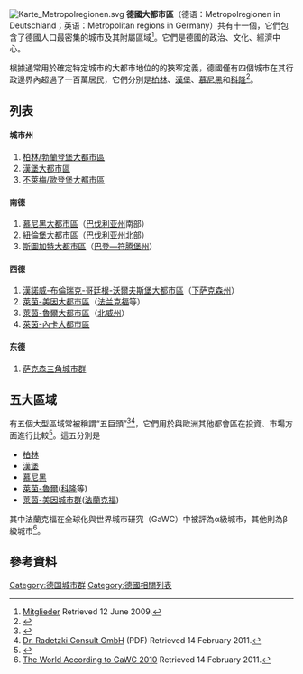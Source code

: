 [[Image:Karte_Metropolregionen.svg|thumb]]
'''德國大都市區'''（德语：Metropolregionen in Deutschland；英语：Metropolitan regions in Germany）共有十一個，它們包含了德國人口最密集的城市及其附屬區域<ref>[http://www.deutsche-metropolregionen.org/mitglieder.html Mitglieder] {{Wayback|url=http://www.deutsche-metropolregionen.org/mitglieder.html |date=20160304201339 }} Retrieved 12 June 2009.</ref>。它們是德國的政治、文化、經濟中心。

根據通常用於確定特定城市的大都市地位的的狹窄定義，德國僅有四個城市在其行政邊界內超過了一百萬居民，它們分別是[[柏林|柏林]]、[[汉堡|漢堡]]、[[慕尼黑|慕尼黑]]和[[科隆|科隆]]<ref>{{Cite web|title=The European Metropolises and Their Regions: From Economic Landscapes to Metropolitan Networks|url=https://www.researchgate.net/publication/236233305|website=2020|access-date=June 19, 2020}}</ref>。

== 列表 ==
====城市州====
# [[柏林/勃蘭登堡大都市區|柏林/勃蘭登堡大都市區]]
# [[漢堡大都市區|漢堡大都市區]]
# [[不萊梅/歐登堡大都市區|不萊梅/歐登堡大都市區]]
====南德====
# [[慕尼黑大都市區|慕尼黑大都市區]]（[[巴伐利亚|巴伐利亚州]]南部）
# [[紐倫堡大都市區|紐倫堡大都市區]]（[[巴伐利亚|巴伐利亚州]]北部）
# [[斯圖加特大都市區|斯圖加特大都市區]]（[[巴登-符腾堡|巴登—符腾堡州]]）
====西德====
# [[漢諾威-布倫瑞克-哥廷根-沃爾夫斯堡大都市區|漢諾威-布倫瑞克-哥廷根-沃爾夫斯堡大都市區]]（[[下萨克森|下萨克森州]]）
# [[莱茵-美因城市群|萊茵-美因大都市區]]（[[美因河畔法兰克福|法兰克福]]等）
# [[萊茵-魯爾|萊茵-魯爾大都市區]]（[[北莱茵-威斯特法伦|北威州]]）
# [[萊茵－內卡|萊茵-內卡大都市區]]
====东德====
# [[萨克森三角城市群|萨克森三角城市群]]

==五大區域==
有五個大型區域常被稱謂“五巨頭”<ref>{{cite web|title=fivebigs|url=http://cdl.niedersachsen.de/blob/images/C18102984_L20.pdf|accessdate=14 February 2011|author=Hans Heinrich Blotevogel|date=|format=|publisher=|language=de|archiveurl=https://web.archive.org/web/20100602092219/http://cdl.niedersachsen.de/blob/images/C18102984_L20.pdf|archivedate=2 June 2010}}</ref><ref>[http://business.metropoleruhr.de/uploads/media/Investmentmarktreport_2006_Dr._Radetzki_Consult_GmbH_03.pdf Dr. Radetzki Consult GmbH] {{Webarchive|url=https://web.archive.org/web/20110719061229/http://business.metropoleruhr.de/uploads/media/Investmentmarktreport_2006_Dr._Radetzki_Consult_GmbH_03.pdf |date=2011-07-19 }} (PDF) Retrieved 14 February 2011.</ref>，它們用於與歐洲其他都會區在投資、市場方面進行比較<ref>{{cite news|url=http://www.cushwake.com/cwglobal/jsp/newsDetail.jsp?Country=DE&Language=EN&repId=c19400008p&output=null&id=null&empty=null&size=null&index=null&count=null&headlineText=null&extraParams=null&pageType=null&lhsImgAltKey=null&lhsImg=null|title=C&W European Cities Monitor 2008: London, Paris and Frankfurt the best business locations in Europe|accessdate=14 February 2011|archivedate=8 July 2011|archiveurl=https://web.archive.org/web/20110708213634/http://www.cushwake.com/cwglobal/jsp/newsDetail.jsp?Country=DE&Language=EN&repId=c19400008p&output=null&id=null&empty=null&size=null&index=null&count=null&headlineText=null&extraParams=null&pageType=null&lhsImgAltKey=null&lhsImg=null|author=|date=|work=|publisher=|language=|format=}}</ref>。這五分別是

* [[柏林/勃蘭登堡大都市區|柏林]]
* [[漢堡大都市區|漢堡]]
* [[慕尼黑大都市區|慕尼黑]]
* [[萊茵-魯爾|萊茵-魯爾]]([[科隆|科隆]]等)
* [[莱茵-美因城市群|莱茵-美因城市群]]([[法蘭克福|法蘭克福]])

其中法蘭克福在全球化與世界城市研究（GaWC）中被評為α級城市，其他則為β級城市<ref>[http://www.lboro.ac.uk/gawc/world2010.html The World According to GaWC 2010] {{WebCite|url=https://www.webcitation.org/6Ha5dAl7i?url=http://www.lboro.ac.uk/gawc/world2010.html |date=20130623032729 |dateformat=iso }} Retrieved 14 February 2011.</ref>。
{{Gallery
|title= 
|footer=
|width=250
|lines=1
|File:Hamburgfromair3.jpg|[[漢堡大都市區|漢堡]]
|File:Visit-suomi-2009-05-by-RalfR-012.jpg|[[柏林/勃蘭登堡大都市區|柏林]]
|File:Ballonfahrt_über_Köln_-_Deutzer_Hafen,_Rhein,_Rheinauhafen,_Altstadt-RS-4106.jpg|[[萊茵-魯爾|萊茵-魯爾]] 
|File:Frankfurt am Main from a plane.jpg|[[莱茵-美因城市群|法蘭克福]]
|File:Aerial view of Munich.jpg|[[慕尼黑大都市區|慕尼黑]]
}}

==參考資料==
{{reflist}}
{{德國大都市區}}

[[Category:德国城市群|Category:德国城市群]]
[[Category:德國相關列表|Category:德國相關列表]]